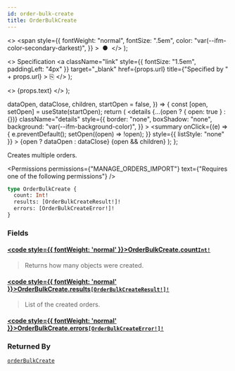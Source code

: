 ```yaml
---
id: order-bulk-create
title: OrderBulkCreate
---
```


  <>
    <span
      style={{
        fontWeight: "normal",
        fontSize: ".5em",
        color: "var(--ifm-color-secondary-darkest)",
      }}
    >
      &nbsp;●&nbsp;
    </span>
  </>
);

  <>
    Specification
    <a
      className="link"
      style={{ fontSize: "1.5em", paddingLeft: "4px" }}
      target="\_blank"
      href={props.url}
      title={"Specified by " + props.url}
    >
      ⎘
    </a>
  </>
);

  <>
    <span className={props.class}>{props.text}</span>
  </>
);


  dataOpen,
  dataClose,
  children,
  startOpen = false,
}) => {
  const [open, setOpen] = useState(startOpen);
  return (
    <details
      {...(open ? { open: true } : {})}
      className="details"
      style={{
        border: "none",
        boxShadow: "none",
        background: "var(--ifm-background-color)",
      }}
    >
      <summary
        onClick={(e) => {
          e.preventDefault();
          setOpen((open) => !open);
        }}
        style={{ listStyle: "none" }}
      >
        {open ? dataOpen : dataClose}
      </summary>
      {open && children}
    </details>
  );
};

Creates multiple orders.

<Badge
  text="Added in Saleor 3.14"
  class="badge badge--secondary margin-bottom--sm"
/>

<FeaturePreview />

<Permissions
  permissions={"MANAGE_ORDERS_IMPORT"}
  text={"Requires one of the following permissions"}
/>

```graphql
type OrderBulkCreate {
  count: Int!
  results: [OrderBulkCreateResult!]!
  errors: [OrderBulkCreateError!]!
}
```

### Fields

#### [<code style={{ fontWeight: 'normal' }}>OrderBulkCreate.<b>count</b></code>](#)<Bullet />[`Int!`](../../../api-reference/miscellaneous/scalars/int) <Badge class="badge badge--secondary" text="non-null"/> <Badge class="badge badge--secondary" text="scalar"/> <Badge class="badge badge--secondary" text="miscellaneous"/>

> Returns how many objects were created.

#### [<code style={{ fontWeight: 'normal' }}>OrderBulkCreate.<b>results</b></code>](#)<Bullet />[`[OrderBulkCreateResult!]!`](../../../api-reference/orders/objects/order-bulk-create-result) <Badge class="badge badge--secondary" text="non-null"/> <Badge class="badge badge--secondary" text="object"/> <Badge class="badge badge--secondary" text="orders"/>

> List of the created orders.

#### [<code style={{ fontWeight: 'normal' }}>OrderBulkCreate.<b>errors</b></code>](#)<Bullet />[`[OrderBulkCreateError!]!`](../../../api-reference/orders/objects/order-bulk-create-error) <Badge class="badge badge--secondary" text="non-null"/> <Badge class="badge badge--secondary" text="object"/> <Badge class="badge badge--secondary" text="orders"/>

>

### Returned By

[`orderBulkCreate`](../../../api-reference/orders/mutations/order-bulk-create) <Badge class="badge badge--secondary" text="mutation"/>


